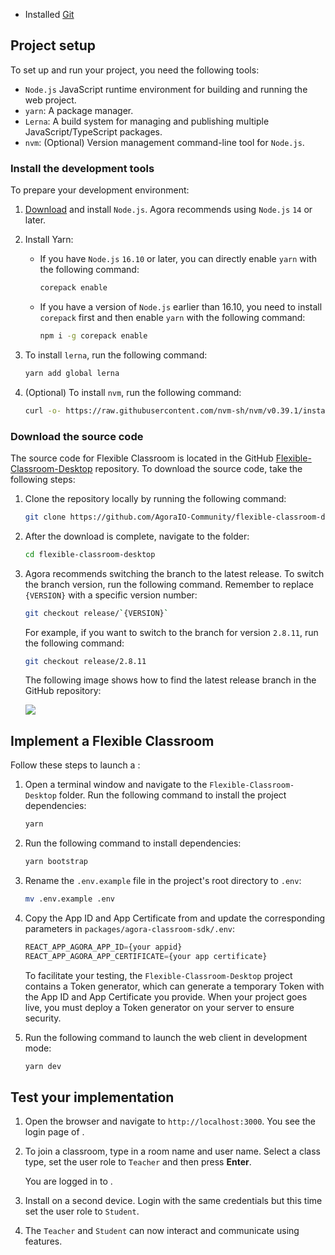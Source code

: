 <PlatformWrapper platform="web">

* Installed [Git](https://git-scm.com/downloads)

## Project setup
To set up and run your <Vg k="FC" /> project, you need the following tools: 

* `Node.js` JavaScript runtime environment for building and running the web project.
* `yarn`: A package manager.
* `Lerna`: A build system for managing and publishing multiple JavaScript/TypeScript packages.
* `nvm`: (Optional) Version management command-line tool for `Node.js`.

### Install the development tools

To prepare your development environment:

1. [Download](https://nodejs.org/zh-cn/download/) and install `Node.js`. Agora recommends using `Node.js` `14` or later.

1. Install Yarn:

   - If you have `Node.js` `16.10` or later, you can directly enable `yarn` with the following command:

      ```bash
      corepack enable
      ```

   - If you have a version of `Node.js` earlier than 16.10, you need to install `corepack` first and then enable `yarn` with the following command:

      ```bash
      npm i -g corepack enable
      ```

1. To install `lerna`, run the following command:

   ```bash
   yarn add global lerna
   ```

1. (Optional) To install `nvm`, run the following command:

   ```bash
   curl -o- https://raw.githubusercontent.com/nvm-sh/nvm/v0.39.1/install.sh | bash
   ```

### Download the source code

The source code for Flexible Classroom is located in the GitHub [Flexible-Classroom-Desktop](https://github.com/AgoraIO-Community/flexible-classroom-desktop.git) repository. To download the source code, take the following steps:


1. Clone the repository locally by running the following command:

   ```bash
   git clone https://github.com/AgoraIO-Community/flexible-classroom-desktop.git
   ```

1. After the download is complete, navigate to the folder:

   ```bash
   cd flexible-classroom-desktop
   ```

1. Agora recommends switching the branch to the latest release. To switch the branch version, run the following command. Remember to replace `{VERSION}` with a specific version number:

   ```bash
   git checkout release/`{VERSION}`
   ```

   For example, if you want to switch to the branch for version `2.8.11`, run the following command:

   ```bash
   git checkout release/2.8.11
   ```

   The following image shows how to find the latest release branch in the GitHub repository:

   ![](/images/flexible-classroom/flexible-classroom-latest-branch.png)

## Implement a Flexible Classroom

Follow these steps to launch a <Vg k="FC" />:

1. Open a terminal window and navigate to the `Flexible-Classroom-Desktop` folder. Run the following command to install the project dependencies:

   ```bash
   yarn
   ```

1. Run the following command to install dependencies:

   ```bash
   yarn bootstrap
   ```

1. Rename the `.env.example` file in the project's root directory to `.env`:

   ```bash
   mv .env.example .env
   ```

1. Copy the App ID and App Certificate from <Vg k="CONSOLE" /> and update the corresponding parameters in `packages/agora-classroom-sdk/.env`:

   ```javascript
   REACT_APP_AGORA_APP_ID={your appid}
   REACT_APP_AGORA_APP_CERTIFICATE={your app certificate}
   ```

   To facilitate your testing, the `Flexible-Classroom-Desktop` project contains a <Vg k="MESS" /> Token generator, which can generate a temporary <Vg k="MESS" /> Token with the App ID and App Certificate you provide. When your project goes live, you must deploy a <Vg k="MESS" /> Token generator on your server to ensure security.

1. Run the following command to launch the web client in development mode:

   ```bash
   yarn dev
   ```

## Test your implementation

1. Open the browser and navigate to `http://localhost:3000`. You see the login page of <Vg k="FC" />. 

1. To join a classroom, type in a room name and user name. Select a class type, set the user role to `Teacher` and then press **Enter**. 

   You are logged in to <Vg k="FC" />.

1. Install <Vg k="FC" /> on a second device. Login with the same credentials but this time set the user role to `Student`.

1. The `Teacher` and `Student` can now interact and communicate using <Vg k="FC" /> features.

</PlatformWrapper>
